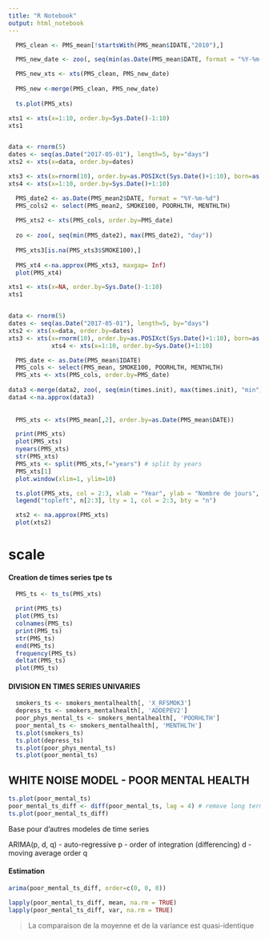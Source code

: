 ```yaml
---
title: "R Notebook"
output: html_notebook
---
```




```r
  PMS_clean <- PMS_mean[!startsWith(PMS_mean$IDATE,"2010"),]

  PMS_new_date <- zoo(, seq(min(as.Date(PMS_mean$DATE, format = "%Y-%m-%d")), max(as.Date(PMS_mean$DATE, format = "%Y-%m-%d")), "day"))

  PMS_new_xts <- xts(PMS_clean, PMS_new_date)
  
  PMS_new <-merge(PMS_clean, PMS_new_date)
  
  ts.plot(PMS_xts)

```
```r
xts1 <- xts(x=1:10, order.by=Sys.Date()-1:10)
xts1


data <- rnorm(5)
dates <- seq(as.Date("2017-05-01"), length=5, by="days")
xts2 <- xts(x=data, order.by=dates)

xts3 <- xts(x=rnorm(10), order.by=as.POSIXct(Sys.Date()+1:10), born=as.POSIXct("1899-05-08"))
xts4 <- xts(x=1:10, order.by=Sys.Date()+1:10)
```

```r
  PMS_date2 <- as.Date(PMS_mean2$DATE, format = "%Y-%m-%d")
  PMS_cols2 <- select(PMS_mean2, SMOKE100, POORHLTH, MENTHLTH)
  
  PMS_xts2 <- xts(PMS_cols, order.by=PMS_date)
  
  zo <- zoo(, seq(min(PMS_date2), max(PMS_date2), "day"))
  
  PMS_xts3[is.na(PMS_xts3$SMOKE100),]
  
  PMS_xt4 <-na.approx(PMS_xts3, maxgap= Inf)
  plot(PMS_xt4)
```

```r
xts1 <- xts(x=NA, order.by=Sys.Date()-1:10)
xts1


data <- rnorm(5)
dates <- seq(as.Date("2017-05-01"), length=5, by="days")
xts2 <- xts(x=data, order.by=dates)
xts3 <- xts(x=rnorm(10), order.by=as.POSIXct(Sys.Date()+1:10), born=as.POSIXct("1899-05-08")
            xts4 <- xts(x=1:10, order.by=Sys.Date()+1:10)
```


```r
  PMS_date <- as.Date(PMS_mean$IDATE)
  PMS_cols <- select(PMS_mean, SMOKE100, POORHLTH, MENTHLTH)
  PMS_xts <- xts(PMS_cols, order.by=PMS_date)
  
data3 <-merge(data2, zoo(, seq(min(times.init), max(times.init), "min")))
data4 <-na.approx(data3)
  
  
  PMS_xts <- xts(PMS_mean[,2], order.by=as.Date(PMS_mean$DATE))
```


```r
  print(PMS_xts)
  plot(PMS_xts)
  nyears(PMS_xts)
  str(PMS_xts)
  PMS_xts <- split(PMS_xts,f="years") # split by years
  PMS_xts[1]
  plot.window(xlim=1, ylim=10)

  ts.plot(PMS_xts, col = 2:3, xlab = "Year", ylab = "Nombre de jours", main = "tobacco and mental heath")
  legend("topleft", n[2:3], lty = 1, col = 2:3, bty = "n")
```

```r
  xts2 <- na.approx(PMS_xts) 
  plot(xts2)

```
# scale

#### Creation de times series tpe ts

```r
  PMS_ts <- ts_ts(PMS_xts)
```

```r
  print(PMS_ts)
  plot(PMS_ts)
  colnames(PMS_ts)
  print(PMS_ts)
  str(PMS_ts)
  end(PMS_ts)
  frequency(PMS_ts)
  deltat(PMS_ts)
  plot(PMS_ts)
```

#### DIVISION EN TIMES SERIES UNIVARIES

```r
  smokers_ts <- smokers_mentalhealth[, 'X_RFSMOK3']
  depress_ts <- smokers_mentalhealth[, 'ADDEPEV2']
  poor_phys_mental_ts <- smokers_mentalhealth[, 'POORHLTH']
  poor_mental_ts <- smokers_mentalhealth[, 'MENTHLTH']
  ts.plot(smokers_ts)
  ts.plot(depress_ts)
  ts.plot(poor_phys_mental_ts)
  ts.plot(poor_mental_ts)
```

 <!-- Ressemble a du white noise : mean and variance constante, pas de correlations over time (pas de seasonal trends) -->
 <!-- Bemol quand meme perdiodicite cycle d'un an (du au fetes moins d'interviews)  -->

## WHITE NOISE MODEL - POOR MENTAL HEALTH

```r
ts.plot(poor_mental_ts)
poor_mental_ts_diff <- diff(poor_mental_ts, lag = 4) # remove long term (seasonal) trends
ts.plot(poor_mental_ts_diff)
```

Base pour d'autres modeles de time series

ARIMA(p, d, q)
- auto-regressive p
- order of integration (differencing) d
- moving average order q

#### Estimation

```r
arima(poor_mental_ts_diff, order=c(0, 0, 0))
```
```r
lapply(poor_mental_ts_diff, mean, na.rm = TRUE)
lapply(poor_mental_ts_diff, var, na.rm = TRUE)
```
> La comparaison de la moyenne et de la variance est quasi-identique


